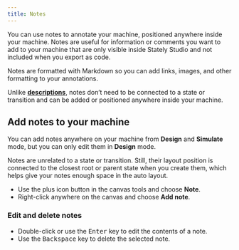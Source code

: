 ```yaml
---
title: Notes
---
```



You can use notes to annotate your machine, positioned anywhere inside your machine. Notes are useful for information or comments you want to add to your machine that are only visible inside Stately Studio and not included when you export as code.

<EmbedMachine
  embedURL="https://stately.ai/registry/editor/embed/5b170468-d66a-4136-84c8-676c8fea82e8?machineId=7879be19-d267-4e75-9a7d-6a870d540257"
  name="Annotated dog walk machine"
/>

Notes are formatted with Markdown so you can add links, images, and other formatting to your annotations.

<Callout>

Unlike [**descriptions**](descriptions.mdx), notes don’t need to be connected to a state or transition and can be added or positioned anywhere inside your machine.

</Callout>

## Add notes to your machine

You can add notes anywhere on your machine from **Design** and **Simulate** mode, but you can only edit them in **Design** mode.

Notes are unrelated to a state or transition. Still, their layout position is connected to the closest root or parent state when you create them, which helps give your notes enough space in the auto layout.

- Use the <PlusSquare size={18} /> plus icon button in the canvas tools and choose **Note**.
- Right-click anywhere on the canvas and choose **Add note**.

### Edit and delete notes

- Double-click or use the <kbd>Enter</kbd> key to edit the contents of a note.
- Use the <kbd>Backspace</kbd> key to delete the selected note.
